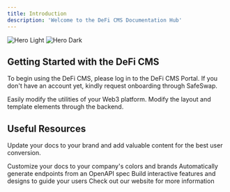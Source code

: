 ```yaml
---
title: Introduction
description: 'Welcome to the DeFi CMS Documentation Hub'
---
```


<img
  className="block dark:hidden"
  src="https://www.defi-cms.com/wp-content/uploads/2024/04/logo-white-horizontal.png"
  alt="Hero Light"
/>
<img
  className="hidden dark:block"
  src="/images/hero-dark.svg"
  alt="Hero Dark"
/>

## Getting Started with the DeFi CMS

To begin using the DeFi CMS, please log in to the DeFi CMS Portal. If you don't have an account yet, kindly request onboarding through SafeSwap.

<CardGroup cols={2}>
  <Card
    title="DeFi CMS Utilities"
    icon="pen-to-square"
    href="https://mintlify.com/docs/quickstart"
  >
    Easily modify the utilities of your Web3 platform.
  </Card>
  <Card
    title="Custom Layouts"
    icon="image"
    href="https://mintlify.com/docs/development"
  >
    Modify the layout and template elements through the backend.
  </Card>
</CardGroup>

## Useful Resources
Update your docs to your brand and add valuable content for the best user conversion.

<CardGroup cols={2}>
  <Card
    title="Customize Style"
    icon="palette"
    href="https://mintlify.com/docs/settings/global"
  >
    Customize your docs to your company's colors and brands
  </Card>
  <Card
    title="Reference APIs"
    icon="code"
    href="https://mintlify.com/docs/api-playground/openapi"
  >
    Automatically generate endpoints from an OpenAPI spec
  </Card>
  <Card
    title="Add Components"
    icon="screwdriver-wrench"
    href="https://mintlify.com/docs/components/accordion"
  >
    Build interactive features and designs to guide your users
  </Card>
  <Card
    title="Check out the website"
    icon="stars"
    href="https://www.defi-cms.com"
  >
    Check out our website for more information
  </Card>
</CardGroup>
